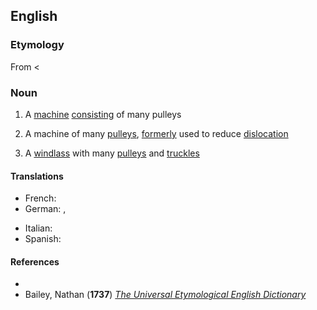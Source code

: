 ==English==
===Etymology===
From {{L.}} {{term|polyspaston||hoisting-tackle with many pulleys|lang=la}} < {{AGr.}} {{term|πολύσπαστον||compound pulley|tr=poluspaston|lang=grc|sc=polytonic}}
===Noun===
{{en-noun}}

# A [[machine]] [[consist]]ing of many pulleys
# {{context|surgical}} A machine of many [[pulley]]s, [[formerly]] used to reduce [[dislocation]]
# {{context|mechanics}} A [[windlass]] with many [[pulley|pulleys]] and [[truckle]]s

====Translations====
{{trans-top|machine consisting of many pulleys}}
* French: {{t+|fr|polyspaste|m}}
* German: {{t+|de|Flaschenzug|m}}, {{t+|de|Zugwerk|n}}
{{trans-middle}}
* Italian: {{t+|it|polispásto|m}}
* Spanish: {{t+|es|polispasto|m}}
{{trans-bottom}}

====References====
*{{R:Webster 1913|polyspast}}
*Bailey, Nathan ('''1737''') [http://books.google.co.uk/books?id=VuYIAAAAQAAJ&printsec=frontcover&dq=polyspast+-webster+-webster%27s+-websters#PPT626,M1 ''The Universal Etymological English Dictionary'']